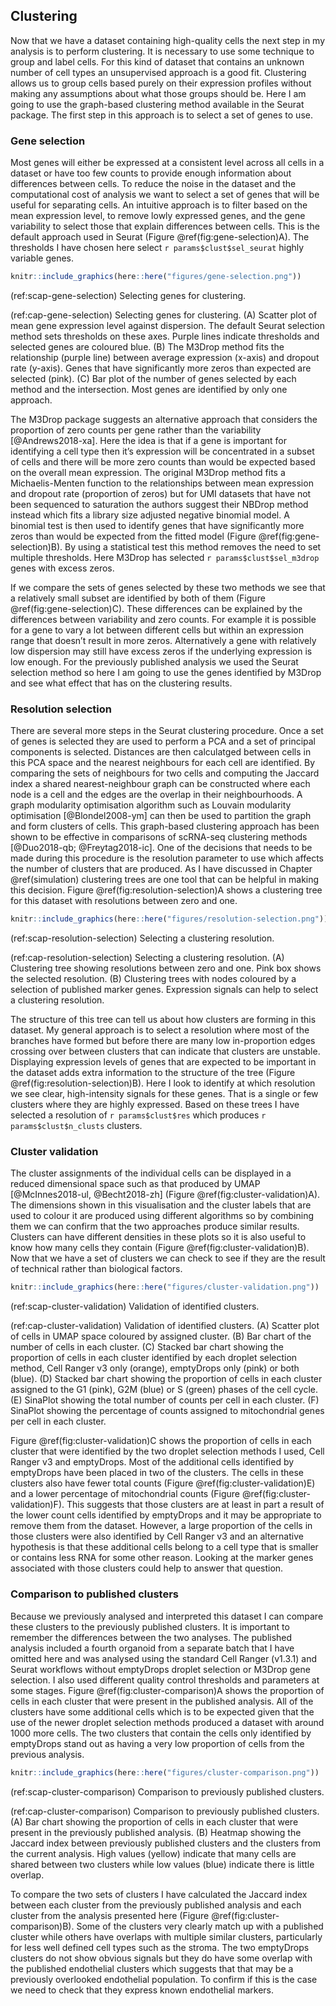 ## Clustering

Now that we have a dataset containing high-quality cells the next step in my
analysis is to perform clustering. It is necessary to use some technique to
group and label cells. For this kind of dataset that contains an unknown number
of cell types an unsupervised approach is a good fit. Clustering allows us to
group cells based purely on their expression profiles without making any
assumptions about what those groups should be. Here I am going to use the
graph-based clustering method available in the Seurat package. The first step in
this approach is to select a set of genes to use.

### Gene selection

Most genes will either be expressed at a consistent level across all cells in a
dataset or have too few counts to provide enough information about differences
between cells. To reduce the noise in the dataset and the computational cost of
analysis we want to select a set of genes that will be useful for separating
cells. An intuitive approach is to filter based on the mean expression level,
to remove lowly expressed genes, and the gene variability to select those that
explain differences between cells. This is the default approach used in Seurat
(Figure \@ref(fig:gene-selection)A). The thresholds I have chosen here select
`r params$clust$sel_seurat` highly variable genes.

```r
knitr::include_graphics(here::here("figures/gene-selection.png"))
```

(ref:scap-gene-selection) Selecting genes for clustering.

(ref:cap-gene-selection) Selecting genes for clustering. (A) Scatter plot of mean gene expression level against dispersion. The default Seurat selection method sets thresholds on these axes. Purple lines indicate thresholds and selected genes are coloured blue. (B) The M3Drop method fits the relationship (purple line) between average expression (x-axis) and dropout rate (y-axis). Genes that have significantly more zeros than expected are selected (pink). (C) Bar plot of the number of genes selected by each method and the intersection. Most genes are identified by only one approach.

The M3Drop package suggests an alternative approach that considers the
proportion of zero counts per gene rather than the variability
[@Andrews2018-xa]. Here the idea is that if a gene is important for identifying
a cell type then it's expression will be concentrated in a subset of cells and
there will be more zero counts than would be expected based on the overall mean
expression. The original M3Drop method fits a Michaelis-Menten function to the
relationships between mean expression and dropout rate (proportion of zeros)
but for UMI datasets that have not been sequenced to saturation the authors
suggest their NBDrop method instead which fits a library size adjusted negative
binomial model. A binomial test is then used to identify genes that have
significantly more zeros than would be expected from the fitted model (Figure
\@ref(fig:gene-selection)B). By using a statistical test this method removes
the need to set multiple thresholds. Here M3Drop has selected
`r params$clust$sel_m3drop` genes with excess zeros.

If we compare the sets of genes selected by these two methods we see that a
relatively small subset are identified by both of them (Figure
\@ref(fig:gene-selection)C). These differences can be explained by the
differences between variability and zero counts. For example it is possible for
a gene to vary a lot between different cells but within an expression range
that doesn't result in more zeros. Alternatively a gene with relatively low
dispersion may still have excess zeros if the underlying expression is low
enough. For the previously published analysis we used the Seurat selection
method so here I am going to use the genes identified by M3Drop and see what
effect that has on the clustering results.

### Resolution selection

There are several more steps in the Seurat clustering procedure. Once a set of
genes is selected they are used to perform a PCA and a set of principal
components is selected. Distances are then calculatged between cells in this
PCA space and the nearest neighbours for each cell are identified. By comparing
the sets of neighbours for two cells and computing the Jaccard index a shared
nearest-neighbour graph can be constructed where each node is a cell and the
edges are the overlap in their neighbourhoods. A graph modularity optimisation
algorithm such as Louvain modularity optimisation [@Blondel2008-ym] can then be
used to partition the graph and form clusters of cells. This graph-based
clustering approach has been shown to be effective in comparisons of scRNA-seq
clustering methods [@Duo2018-qb; @Freytag2018-ic]. One of the decisions that
needs to be made during this procedure is the resolution parameter to use which
affects the number of clusters that are produced. As I have discussed in
Chapter \@ref(simulation) clustering trees are one tool that can be helpful in
making this decision. Figure \@ref(fig:resolution-selection)A shows a
clustering tree for this dataset with resolutions between zero and one.

```r
knitr::include_graphics(here::here("figures/resolution-selection.png"))
```

(ref:scap-resolution-selection) Selecting a clustering resolution.

(ref:cap-resolution-selection) Selecting a clustering resolution. (A) Clustering tree showing resolutions between zero and one. Pink box shows the selected resolution. (B) Clustering trees with nodes coloured by a selection of published marker genes. Expression signals can help to select a clustering resolution.

The structure of this tree can tell us about how clusters are forming in this
dataset. My general approach is to select a resolution where most of the
branches have formed but before there are many low in-proportion edges crossing
over between clusters that can indicate that clusters are unstable. Displaying
expression levels of genes that are expected to be important in the dataset
adds extra information to the structure of the tree (Figure
\@ref(fig:resolution-selection)B). Here I look to identify at which resolution
we see clear, high-intensity signals for these genes. That is a single or few
clusters where they are highly expressed. Based on these trees I have selected
a resolution of `r params$clust$res` which produces `r params$clust$n_clusts`
clusters.

### Cluster validation

The cluster assignments of the individual cells can be displayed in a reduced
dimensional space such as that produced by UMAP [@McInnes2018-ul,
@Becht2018-zh] (Figure \@ref(fig:cluster-validation)A). The dimensions shown in
this visualisation and the cluster labels that are used to colour it are
produced using different algorithms so by combining them we can confirm that
the two approaches produce similar results. Clusters can have different
densities in these plots so it is also useful to know how many cells they
contain (Figure \@ref(fig:cluster-validation)B). Now that we have a set of
clusters we can check to see if they are the result of technical rather than
biological factors.

```r
knitr::include_graphics(here::here("figures/cluster-validation.png"))
```

(ref:scap-cluster-validation) Validation of identified clusters.

(ref:cap-cluster-validation) Validation of identified clusters. (A) Scatter plot of cells in UMAP space coloured by assigned cluster. (B) Bar chart of the number of cells in each cluster. (C) Stacked bar chart showing the proportion of cells in each cluster identified by each droplet selection method, Cell Ranger v3 only (orange), emptyDrops only (pink) or both (blue). (D) Stacked bar chart showing the proportion of cells in each cluster assigned to the G1 (pink), G2M (blue) or S (green) phases of the cell cycle. (E) SinaPlot showing the total number of counts per cell in each cluster. (F) SinaPlot showing the percentage of counts assigned to mitochondrial genes per cell in each cluster.

Figure \@ref(fig:cluster-validation)C shows the proportion of cells in each
cluster that were identified by the two droplet selection methods I used, Cell
Ranger v3 and emptyDrops. Most of the additional cells identified by emptyDrops
have been placed in two of the clusters. The cells in these clusters also have
fewer total counts (Figure \@ref(fig:cluster-validation)E) and a lower
percentage of mitochondrial counts (Figure \@ref(fig:cluster-validation)F).
This suggests that those clusters are at least in part a result of the lower
count cells identified by emptyDrops and it may be appropriate to remove them
from the dataset. However, a large proportion of the cells in those clusters
were also identified by Cell Ranger v3 and an alternative hypothesis is that
these additional cells belong to a cell type that is smaller or contains less
RNA for some other reason. Looking at the marker genes associated with those
clusters could help to answer that question.

### Comparison to published clusters

Because we previously analysed and interpreted this dataset I can compare these
clusters to the previously published clusters. It is important to remember the
differences between the two analyses. The published analysis included a fourth
organoid from a separate batch that I have omitted here and was analysed using
the standard Cell Ranger (v1.3.1) and Seurat workflows without emptyDrops
droplet selection or M3Drop gene selection. I also used different quality
control thresholds and parameters at some stages. Figure
\@ref(fig:cluster-comparison)A shows the proportion of cells in each cluster
that were present in the published analysis. All of the clusters have some
additional cells which is to be expected given that the use of the newer
droplet selection methods produced a dataset with around 1000 more cells. The
two clusters that contain the cells only identified by emptyDrops stand out as
having a very low proportion of cells from the previous analysis.

```r
knitr::include_graphics(here::here("figures/cluster-comparison.png"))
```

(ref:scap-cluster-comparison) Comparison to previously published clusters.

(ref:cap-cluster-comparison) Comparison to previously published clusters. (A) Bar chart showing the proportion of cells in each cluster that were present in the previously published analysis. (B) Heatmap showing the Jaccard index between previously published clusters and the clusters from the current analysis. High values (yellow) indicate that many cells are shared between two clusters while low values (blue) indicate there is little overlap.

To compare the two sets of clusters I have calculated the Jaccard index between
each cluster from the previously published analysis and each cluster from the
analysis presented here (Figure \@ref(fig:cluster-comparison)B). Some of the
clusters very clearly match up with a published cluster while others have
overlaps with multiple similar clusters, particularly for less well defined
cell types such as the stroma. The two emptyDrops clusters do not show obvious
signals but they do have some overlap with the published endothelial clusters
which suggests that that may be a previously overlooked endothelial population.
To confirm if this is the case we need to check that they express known
endothelial markers.
